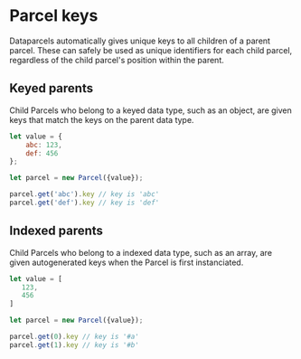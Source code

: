 # Parcel keys

Dataparcels automatically gives unique keys to all children of a parent parcel. These can safely be used as unique identifiers for each child parcel, regardless of the child parcel's position within the parent.

## Keyed parents

Child Parcels who belong to a keyed data type, such as an object, are given keys that match the keys on the parent data type.

```js
let value = {
    abc: 123,
    def: 456
};

let parcel = new Parcel({value});

parcel.get('abc').key // key is 'abc'
parcel.get('def').key // key is 'def'
```

## Indexed parents

Child Parcels who belong to a indexed data type, such as an array, are given autogenerated keys when the Parcel is first instanciated.

```js
let value = [
   123,
   456
]

let parcel = new Parcel({value});

parcel.get(0).key // key is '#a'
parcel.get(1).key // key is '#b'
```
